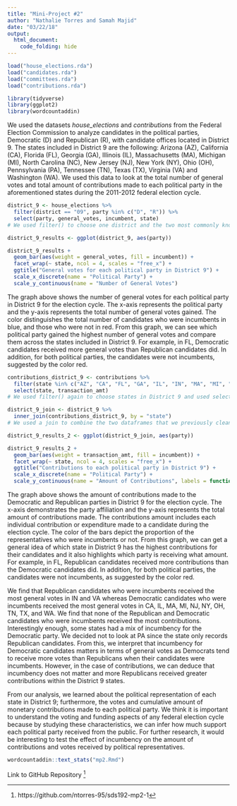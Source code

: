 ```yaml
---
title: "Mini-Project #2"
author: "Nathalie Torres and Samah Majid"
date: "03/22/18"
output:
  html_document:
    code_folding: hide
---
```

```r
load("house_elections.rda")
load("candidates.rda")
load("committees.rda")
load("contributions.rda")
```
```r
library(tidyverse)
library(ggplot2)
library(wordcountaddin)
```
We used the datasets *house_elections* and *contributions* from the Federal Election Commission to analyze candidates in the political parties, Democratic (D) and Republican (R), with candidate offices located in District 9. The states included in District 9 are the following: Arizona (AZ), California (CA), Florida (FL), Georgia (GA), Illinois (IL), Massachusetts (MA), Michigan (MI), North Carolina (NC), New Jersey (NJ), New York (NY), Ohio (OH), Pennsylvania (PA), Tennessee (TN), Texas (TX), Virginia (VA) and Washington (WA). We used this data to look at the total number of general votes and total amount of contributions made to each political party in the aforementioned states during the 2011-2012 federal election cycle.   
```r
district_9 <- house_elections %>%
  filter(district == "09", party %in% c("D", "R")) %>%
  select(party, general_votes, incumbent, state)
# We used filter() to choose one district and the two most commonly known political parties (Democrats and Republicans) and created a subset of the house_elections dataset by using the select() verb.  
```
```r
district_9_results <- ggplot(district_9, aes(party))
```
```r
district_9_results +
  geom_bar(aes(weight = general_votes, fill = incumbent)) +
  facet_wrap(~ state, ncol = 4, scales = "free_x") +
  ggtitle("General votes for each political party in District 9") +
  scale_x_discrete(name = "Political Party") +
  scale_y_continuous(name = "Number of General Votes")
```


The graph above shows the number of general votes for each political party in District 9 for the election cycle. The x-axis represents the political party and the y-axis represents the total number of general votes gained. The color distinguishes the total number of candidates who were incumbents in blue, and those who were not in red. From this graph, we can see which political party gained the highest number of general votes and compare them across the states included in District 9. For example, in FL, Democratic candidates received more general votes than Republican candidates did. In addition, for both political parties, the candidates were not incumbents, suggested by the color red. 


```r
contributions_district_9 <- contributions %>%
  filter(state %in% c("AZ", "CA", "FL", "GA", "IL", "IN", "MA", "MI", "NC", "NJ", "NY", "OH", "PA", "TN", "TX", "VA", "WA")) %>%
  select(state, transaction_amt)
# We used filter() again to choose states in District 9 and used select() again to choose the two variables that we wanted to include in our final dataframe.
```
```r
district_9_join <- district_9 %>%
  inner_join(contributions_district_9, by = "state")
# We used a join to combine the two dataframes that we previously cleaned and used “state” as the matching variable.
```
```r
district_9_results_2 <- ggplot(district_9_join, aes(party))
```
```r
district_9_results_2 +
  geom_bar(aes(weight = transaction_amt, fill = incumbent)) +
  facet_wrap(~ state, ncol = 4, scales = "free_x") +
  ggtitle("Contributions to each political party in District 9") +
  scale_x_discrete(name = "Political Party") +
  scale_y_continuous(name = "Amount of Contributions", labels = function(x) format(x, scientific = FALSE))
```


The graph above shows the amount of contributions made to the Democratic and Republican parties in District 9 for the election cycle. The x-axis demonstrates the party affiliation and the y-axis represents the total amount of contributions made. The contributions amount includes each individual contribution or expenditure made to a candidate during the election cycle.  The color of the bars depict the proportion of the representatives who were incumbents or not. From this graph, we can get a general idea of which state in District 9 has the highest contributions for their candidates and it also highlights which party is receiving what amount. For example, in FL, Republican candidates received more contributions than the Democratic candidates did. In addition, for both political parties, the candidates were not incumbents, as suggested by the color red.    

We find that Republican candidates who were incumbents received the most general votes in IN and VA whereas Democratic candidates who were incumbents received the most general votes in CA, IL, MA, MI, NJ, NY, OH, TN, TX, and WA. We find that none of the Republican and Democratic candidates who were incumbents received the most contributions. Interestingly enough, some states had a mix of incumbency for the Democratic party. We decided not to look at PA since the state only records Republican candidates. From this, we interpret that incumbency for Democratic candidates matters in terms of general votes as Democrats tend to receive more votes than Republicans when their candidates were incumbents. However, in the case of contributions, we can deduce that incumbency does not matter and more Republicans received greater contributions within the District 9 states. 

From our analysis, we learned about the political representation of each state in District 9; furthermore, the votes and cumulative amount of monetary contributions made to each political party. We think it is important to understand the voting and funding aspects of any federal election cycle because by studying these characteristics, we can infer how much support each political party received from the public. For further research, it would be interesting to test the effect of incumbency on the amount of contributions and votes received by political representatives.


```r
wordcountaddin::text_stats("mp2.Rmd")
```


Link to GitHub Repository [^1]

[^1]: https://github.com/ntorres-95/sds192-mp2-1









